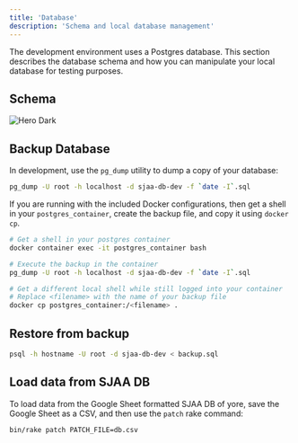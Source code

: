 ```yaml
---
title: 'Database'
description: 'Schema and local database management'
---
```


The development environment uses a Postgres database.  This section describes the database schema and
how you can manipulate your local database for testing purposes.

## Schema

<img
  src="/images/schema.png"
  alt="Hero Dark"
/>

## Backup Database

In development, use the `pg_dump` utility to dump a copy of your database:

```sh
pg_dump -U root -h localhost -d sjaa-db-dev -f `date -I`.sql
```

If you are running with the included Docker configurations, then get a shell in your `postgres_container`, create the backup file,
and copy it using `docker cp`.

```sh
# Get a shell in your postgres container
docker container exec -it postgres_container bash

# Execute the backup in the container
pg_dump -U root -h localhost -d sjaa-db-dev -f `date -I`.sql

# Get a different local shell while still logged into your container
# Replace <filename> with the name of your backup file
docker cp postgres_container:/<filename> .
```

## Restore from backup

```sh
psql -h hostname -U root -d sjaa-db-dev < backup.sql
```

## Load data from SJAA DB

To load data from the Google Sheet formatted SJAA DB of yore, save the Google Sheet as a CSV, and then use the `patch` rake command:

```sh
bin/rake patch PATCH_FILE=db.csv
```
